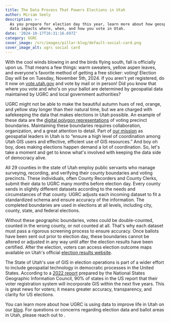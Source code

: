 ```yaml
---
title: The Data Process That Powers Elections in Utah
author: Miriam Seely
description: >-
  As you prepare for election day this year, learn more about how geospatial
  data impacts where, when, and how you vote in Utah.
date: '2024-10-17T16:31:16.697Z'
category: UGRC
cover_image: /src/images/pillar-blog/default-social-card.png
cover_image_alt: ugrc social card
---
```



With the cool winds blowing in and the birds flying south, fall is officially upon us. That means a few things: warm sweaters, yellow aspen leaves, and everyone's favorite method of getting a free sticker: voting! Election Day will be on Tuesday, November 5th, 2024. If you aren't yet registered, do it now on [vote.utah.gov](http://vote.utah.gov) and vote by mail or in person! Did you know that where you vote and who's on your ballot are determined by geospatial data maintained by UGRC and local government authorities?

UGRC might not be able to make the beautiful autumn hues of red, orange, and yellow stay longer than their natural time, but we are charged with safekeeping the data that makes elections in Utah possible. An example of these data are the [digital polygon representations](https://gis.utah.gov/products/sgid/political/voter-precincts/) of voting precinct boundaries. Maintaining these boundaries requires collaboration, organization, and a great attention to detail. Part of [our mission](https://gis.utah.gov/about/) as geospatial leaders in Utah is to “ensure a high level of coordination among Utah GIS users and effective, efficient use of GIS resources.” And boy oh boy, does making elections happen demand a lot of coordination. So, let's take a moment and get to know what's involved with keeping the data side of democracy alive.

All 29 counties in the state of Utah employ public servants who manage surveying, recording, and verifying their county boundaries and voting precincts. These individuals, often County Recorders and County Clerks, submit their data to UGRC many months before election day. Every county sends in slightly different datasets according to the needs and circumstances of that county. UGRC adjusts each incoming dataset to fit a standardized schema and ensure accuracy of the information. The completed boundaries are used in elections at all levels, including city, county, state, and federal elections.

Without these geographic boundaries, votes could be double-counted, counted in the wrong county, or not counted at all. That's why each dataset must pass a rigorous screening process to ensure accuracy. Once ballots have been sent out prior to election day, these boundaries cannot be altered or adjusted in any way until after the election results have been certified. After the election, voters can access election outcome maps available on Utah's official [election results website](https://electionresults.utah.gov/results/public/utah/elections/PrimaryCD2Recount2024).

The State of Utah's use of GIS in election operations is part of a wider effort to include geospatial technology in democratic processes in the United States. According to a [2022 report](https://nsgic.memberclicks.net/assets/docs/GEE/2022_October_StateElectionDirectorReport_final.pdf) prepared by the National States Geographic Information Council, 90% of states in the US report that their voter registration system will incorporate GIS within the next five years. This is great news for voters; it means greater accuracy, transparency, and clarity for US elections.

You can learn more about how UGRC is using data to improve life in Utah on our [blog](https://gis.utah.gov/blog/). For questions or concerns regarding election data and ballot areas in Utah, please reach out to <Contacts inline subject={frontmatter.title} contactKey='boundaries' />.
